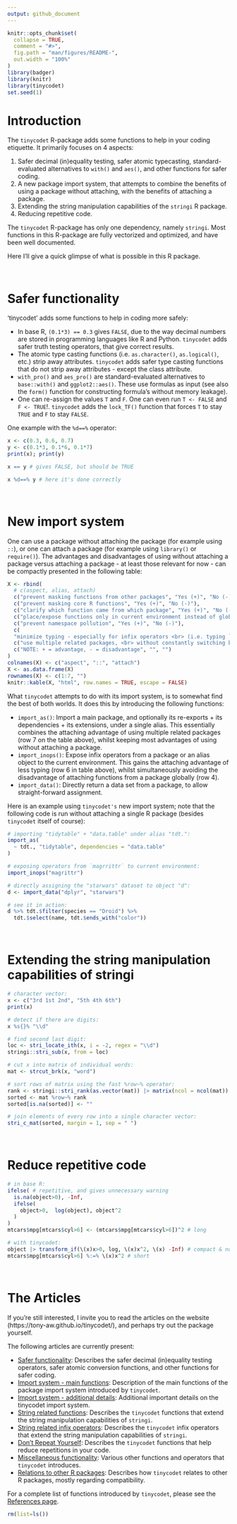 ---
output: github_document
---

<!-- README.md is generated from README.Rmd. Please edit that file -->

```{r, include = FALSE}
knitr::opts_chunk$set(
  collapse = TRUE,
  comment = "#>",
  fig.path = "man/figures/README-",
  out.width = "100%"
)
library(badger)
library(knitr)
library(tinycodet)
set.seed(1)
```


# Introduction

The `tinycodet` R-package adds some functions to help in your coding etiquette. It primarily focuses on 4 aspects:

 1) Safer decimal (in)equality testing, safer atomic typecasting, standard-evaluated alternatives to `with()` and `aes()`, and other functions for safer coding.
 2) A new package import system, that attempts to combine the benefits of using a package without attaching, with the benefits of attaching a package.
 3) Extending the string manipulation capabilities of the `stringi` R package.
 4) Reducing repetitive code.

The `tinycodet` R-package has only one dependency, namely `stringi`. Most functions in this R-package are fully vectorized and optimized, and have been well documented.

Here I'll give a quick glimpse of what is possible in this R package.

&nbsp;


# Safer functionality

'tinycodet' adds some functions to help in coding more safely:

 - In base R, `(0.1*3) == 0.3` gives `FALSE`, due to the way decimal numbers are stored in programming languages like R and Python.  `tinycodet` adds safer truth testing operators, that give correct results.
 - The atomic type casting functions (i.e. `as.character()`, `as.logical()`, etc.) strip away attributes. `tinycodet` adds safer type casting functions that do not strip away attributes - except the class attribute.
 - `with_pro()` and `aes_pro()` are standard-evaluated alternatives to `base::with()` and `ggplot2::aes()`. These use formulas as input (see also the `form()` function for constructing formula's without memory leakage).
 - One can re-assign the values `T` and `F`. One can even run `T <- FALSE` and `F <- TRUE`!. `tinycodet` adds the `lock_TF()` function that forces `T` to stay `TRUE` and `F` to stay `FALSE`.

One example with the `%d==%` operator:

```{r}
x <- c(0.3, 0.6, 0.7)
y <- c(0.1*3, 0.1*6, 0.1*7)
print(x); print(y)

x == y # gives FALSE, but should be TRUE

x %d==% y # here it's done correctly
```


&nbsp;

# New import system

One can use a package without attaching the package (for example using `::`), or one can attach a package (for example using `library()` or `require()`). The advantages and disadvantages of using without attaching a package versus attaching a package - at least those relevant for now - can be compactly presented in the following table:

```{r echo=FALSE, results='markup'}
X <- rbind(
  # c(aspect, alias, attach)
  c("prevent masking functions from other packages", "Yes (+)", "No (-)"),
  c("prevent masking core R functions", "Yes (+)", "No (-)"),
  c("clarify which function came from which package", "Yes (+)", "No (-)"),
  c("place/expose functions only in current environment instead of globally", "Yes (+)", "No (-)"),
  c("prevent namespace pollution", "Yes (+)", "No (-)"),
  c(
  "minimize typing - especially for infix operators <br> (i.e. typing ``package::`%op%`(x, y)`` instead of `x %op% y` is cumbersome)", "No (-)", "Yes (+)"),
  c("use multiple related packages, <br> without constantly switching between package prefixes", "No (-)", "Yes (+)"),
  c("NOTE: + = advantage, - = disadvantage", "", "")
)
colnames(X) <- c("aspect", "::", "attach")
X <- as.data.frame(X)
rownames(X) <- c(1:7, "")
knitr::kable(X, "html", row.names = TRUE, escape = FALSE)
```


What `tinycodet` attempts to do with its import system, is to somewhat find the best of both worlds. It does this by introducing the following functions:

 - `import_as()`: Import a main package, and optionally its re-exports + its dependencies + its extensions, under a single alias. This essentially combines the attaching advantage of using multiple related packages (row 7 on the table above), whilst keeping most advantages of using without attaching a package.
 - `import_inops()`: Expose infix operators from a package or an alias object to the current environment. This gains the attaching advantage of less typing (row 6 in table above), whilst simultaneously avoiding the disadvantage of attaching functions from a package globally (row 4).
 - `import_data()`: Directly return a data set from a package, to allow straight-forward assignment.

Here is an example using `tinycodet's` new import system; note that the following code is run without attaching a single R package (besides `tinycodet` itself of course):

```{r}
# importing "tidytable" + "data.table" under alias "tdt.":
import_as( 
  ~ tdt., "tidytable", dependencies = "data.table"
)

# exposing operators from `magrrittr` to current environment:
import_inops("magrittr")

# directly assigning the "starwars" dataset to object "d":
d <- import_data("dplyr", "starwars") 

# see it in action:
d %>% tdt.$filter(species == "Droid") %>%
  tdt.$select(name, tdt.$ends_with("color"))

```


&nbsp;

# Extending the string manipulation capabilities of stringi

```{r}

# character vector:
x <- c("3rd 1st 2nd", "5th 4th 6th")
print(x)

# detect if there are digits:
x %s{}% "\\d"

# find second last digit:
loc <- stri_locate_ith(x, i = -2, regex = "\\d")
stringi::stri_sub(x, from = loc)

# cut x into matrix of individual words:
mat <- strcut_brk(x, "word")

# sort rows of matrix using the fast %row~% operator:
rank <- stringi::stri_rank(as.vector(mat)) |> matrix(ncol = ncol(mat))
sorted <- mat %row~% rank
sorted[is.na(sorted)] <- ""

# join elements of every row into a single character vector:
stri_c_mat(sorted, margin = 1, sep = " ")


```



&nbsp;

# Reduce repetitive code

```{r eval=FALSE}
# in base R:
ifelse( # repetitive, and gives unnecessary warning
  is.na(object>0), -Inf,
  ifelse(
    object>0,  log(object), object^2
  )
)
mtcars$mpg[mtcars$cyl>6] <- (mtcars$mpg[mtcars$cyl>6])^2 # long

# with tinycodet:
object |> transform_if(\(x)x>0, log, \(x)x^2, \(x) -Inf) # compact & no warning
mtcars$mpg[mtcars$cyl>6] %:=% \(x)x^2 # short
```

&nbsp;

# The Articles

If you're still interested, I invite you to read the articles on the website (https://tony-aw.github.io/tinycodet/), and perhaps try out the package yourself.

The following articles are currently present:

 - [Safer functionality](https://tony-aw.github.io/tinycodet/articles/a_safer.html): Describes the safer decimal (in)equality testing operators, safer atomic conversion functions, and other functions for safer coding.
 - [Import system - main functions](https://tony-aw.github.io/tinycodet/articles/b_import_main.html): Description of the main functions of the package import system introduced by `tinycodet`.
 - [Import system - additional details](https://tony-aw.github.io/tinycodet/articles/c_import_additional.html): Additional important details on the tinycodet import system.
 - [String related functions](https://tony-aw.github.io/tinycodet/articles/d_strings_functions.html): Describes the `tinycodet` functions that extend the string manipulation capabilities of `stringi`.
 - [String related infix operators](https://tony-aw.github.io/tinycodet/articles/e_strings_inops.html): Describes the `tinycodet` infix operators that extend the string manipulation capabilities of `stringi`.
 - [Don't Repeat Yourself](https://tony-aw.github.io/tinycodet/articles/f_DRY.html): Describes the `tinycodet` functions that help reduce repetitions in your code.
 - [Miscellaneous functionality](https://tony-aw.github.io/tinycodet/articles/g_misc.html): Various other functions and operators that `tinycodet` introduces.
 - [Relations to other R packages](https://tony-aw.github.io/tinycodet/articles/h_otherpkgs.html): Describes how `tinycodet` relates to other R packages, mostly regarding compatibility.
 
For a complete list of functions introduced by `tinycodet`, please see the [References page](https://tony-aw.github.io/tinycodet/reference/index.html).


```{r echo=FALSE}
rm(list=ls())
```

&nbsp;
